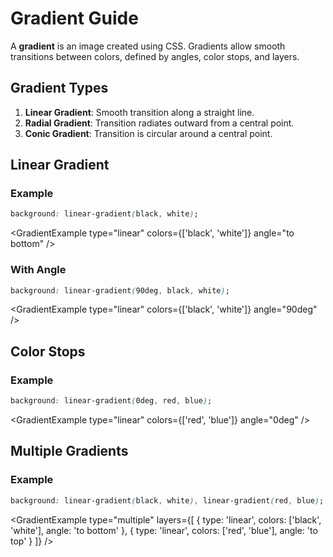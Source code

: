 

# Gradient Guide

A **gradient** is an image created using CSS. Gradients allow smooth transitions between colors, defined by angles, color stops, and layers.

## Gradient Types

1. **Linear Gradient**: Smooth transition along a straight line.
2. **Radial Gradient**: Transition radiates outward from a central point.
3. **Conic Gradient**: Transition is circular around a central point.

## Linear Gradient

### Example
```css
background: linear-gradient(black, white);
```
<GradientExample type="linear" colors={['black', 'white']} angle="to bottom" />

### With Angle
```css
background: linear-gradient(90deg, black, white);
```
<GradientExample type="linear" colors={['black', 'white']} angle="90deg" />

## Color Stops

### Example
```css
background: linear-gradient(0deg, red, blue);
```
<GradientExample type="linear" colors={['red', 'blue']} angle="0deg" />

## Multiple Gradients

### Example
```css
background: linear-gradient(black, white), linear-gradient(red, blue);
```
<GradientExample type="multiple" layers={[
  { type: 'linear', colors: ['black', 'white'], angle: 'to bottom' },
  { type: 'linear', colors: ['red', 'blue'], angle: 'to top' }
]} />
